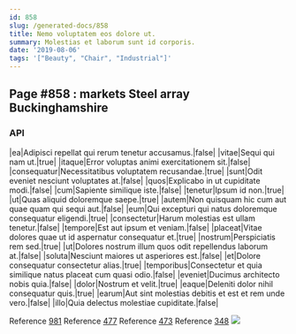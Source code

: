 ```yaml
---
id: 858
slug: /generated-docs/858
title: Nemo voluptatem eos dolore ut.
summary: Molestias et laborum sunt id corporis.
date: '2019-08-06'
tags: '["Beauty", "Chair", "Industrial"]'
---
```



## Page #858 : markets Steel array Buckinghamshire
### API

|ea|Adipisci repellat qui rerum tenetur accusamus.|false|
|vitae|Sequi qui nam ut.|true|
|itaque|Error voluptas animi exercitationem sit.|false|
|consequatur|Necessitatibus voluptatem recusandae.|true|
|sunt|Odit eveniet nesciunt voluptates at.|false|
|quos|Explicabo in ut cupiditate modi.|false|
|cum|Sapiente similique iste.|false|
|tenetur|Ipsum id non.|true|
|ut|Quas aliquid doloremque saepe.|true|
|autem|Non quisquam hic cum aut quae quam qui sequi aut.|false|
|eum|Qui excepturi qui natus doloremque consequatur eligendi.|true|
|consectetur|Harum molestias est ullam tenetur.|false|
|tempore|Est aut ipsum et veniam.|false|
|placeat|Vitae dolores quae ut id aspernatur consequatur et.|true|
|nostrum|Perspiciatis rem sed.|true|
|ut|Dolores nostrum illum quos odit repellendus laborum at.|false|
|soluta|Nesciunt maiores ut asperiores est.|false|
|et|Dolore consequatur consectetur alias.|true|
|temporibus|Consectetur et quia similique natus placeat cum quasi odio.|false|
|eveniet|Ducimus architecto nobis quia.|false|
|dolor|Nostrum et velit.|true|
|eaque|Deleniti dolor nihil consequatur quis.|true|
|earum|Aut sint molestias debitis et est et rem unde vero.|false|
|illo|Quia delectus molestiae cupiditate.|false|

Reference [981](/generated-docs/981)
Reference [477](/generated-docs/477)
Reference [473](/generated-docs/473)
Reference [348](/generated-docs/348)
![](/assets/cats-0.jpg)




